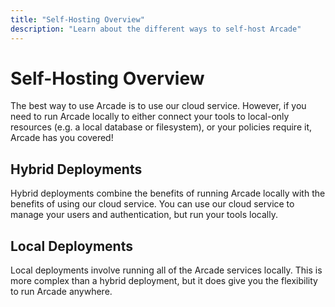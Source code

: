 ```yaml
---
title: "Self-Hosting Overview"
description: "Learn about the different ways to self-host Arcade"
---
```


# Self-Hosting Overview

The best way to use Arcade is to use our cloud service.  However, if you need to run Arcade locally to either connect your tools to local-only resources (e.g. a local database or filesystem), or your policies require it, Arcade has you covered!

## Hybrid Deployments

Hybrid deployments combine the benefits of running Arcade locally with the benefits of using our cloud service.  You can use our cloud service to manage your users and authentication, but run your tools locally.

## Local Deployments

Local deployments involve running all of the Arcade services locally.  This is more complex than a hybrid deployment, but it does give you the flexibility to run Arcade anywhere.